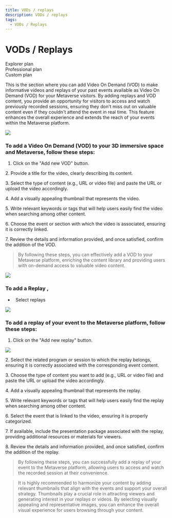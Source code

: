 ```yaml
---
title: VODs / replays
description: VODs / replays
tags:
  - VODs / Replays
---
```


# **VODs / Replays**

<div class="flex-row">
  <div class="plan">Explorer plan</div>
  <div class="plan">Professional plan</div>
  <div class="plan">Custom plan</div>
</div>

This is the section where you can add Video On Demand (VOD) to make informative videos and replays of your past events available as Video On Demand (VOD) for your Metaverse visitors. By adding replays and VOD content, you provide an opportunity for visitors to access and watch previously recorded sessions, ensuring they don't miss out on valuable content even if they couldn't attend the event in real time. This feature enhances the overall experience and extends the reach of your events within the Metaverse platform. 

![](/img/Marvaimages/DocumentationspeedVOD.jpg)

### To add a Video On Demand (VOD) to your 3D immersive space and Metaverse, follow these steps:

1. Click on the "Add new VOD" button.

2\. Provide a title for the video, clearly describing its content.

3\. Select the type of content (e.g., URL or video file) and paste the URL or upload the video accordingly.

4\. Add a visually appealing thumbnail that represents the video.

5\. Write relevant keywords or tags that will help users easily find the video when searching among other content.

6\. Choose the event or section with which the video is associated, ensuring it is correctly linked.

7\. Review the details and information provided, and once satisfied, confirm the addition of the VOD.

> By following these steps, you can effectively add a VOD to your Metaverse platform, enriching the content library and providing users with on-demand access to valuable video content.

![](/img/Marvaimages/documentationavatarmeetingvod.jpg)

### To add a Replay ,

*   Select replays

![](/img/Marvaimages/documentationavatarmeetingreplay.jpg)

### To add a replay of your event to the Metaverse platform, follow these steps:

1. Click on the "Add new replay" button.

![](/img/documentationavatarmeetingreplayb.jpg)

2\. Select the related program or session to which the replay belongs, ensuring it is correctly associated with the corresponding event content.

3\. Choose the type of content you want to add (e.g., URL or video file) and paste the URL or upload the video accordingly.

4\. Add a visually appealing thumbnail that represents the replay.

5\. Write relevant keywords or tags that will help users easily find the replay when searching among other content.

6\. Select the event that is linked to the video, ensuring it is properly categorized.

7\. If available, include the presentation package associated with the replay, providing additional resources or materials
for viewers.

8\. Review the details and information provided, and once satisfied, confirm the addition of the replay.

> By following these steps, you can successfully add a replay of your event to the Metaverse platform, allowing users to access and watch the recorded session at their convenience.

> It is highly recommended to harmonize your content by adding relevant thumbnails that align with the events and support your overall strategy. Thumbnails play a crucial role in attracting viewers and generating interest in your replays or videos. By selecting visually appealing and representative images, you can enhance the overall visual experience for users browsing through your content.
